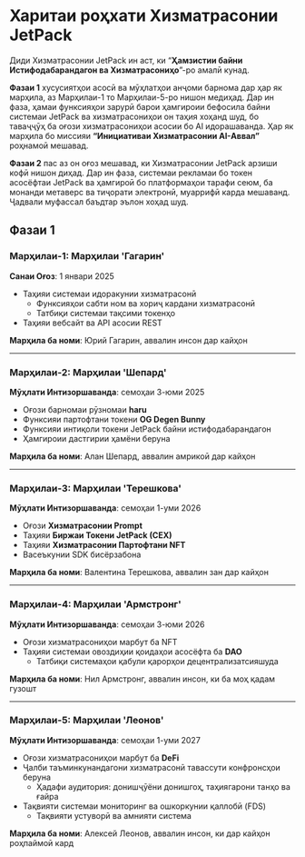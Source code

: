 # Харитаи роҳхати Хизматрасонии JetPack

Диди Хизматрасонии JetPack ин аст, ки “**Ҳамзистии байни Истифодабарандагон ва Хизматрасониҳо**”-ро амалӣ кунад.

**Фазаи 1** хусусиятҳои асосӣ ва мӯҳлатҳои анҷоми барнома дар ҳар як марҳила, аз Марҳилаи-1 то Марҳилаи-5-ро нишон медиҳад. Дар ин фаза, ҳамаи функсияҳои зарурӣ барои ҳамгироии бефосила байни системаи JetPack ва хизматрасониҳои он таҳия хоҳанд шуд, бо таваҷҷӯҳ ба оғози хизматрасониҳои асосии бо AI идорашаванда. Ҳар як марҳила бо миссияи **“Инициативаи Хизматрасонии AI-Аввал”** роҳнамоӣ мешавад.

**Фазаи 2** пас аз он оғоз мешавад, ки Хизматрасонии JetPack арзиши кофӣ нишон диҳад. Дар ин фаза, системаи рекламаи бо токен асосёфтаи JetPack ва ҳамгироӣ бо платформаҳои тарафи сеюм, ба монанди метаверс ва тиҷорати электронӣ, муаррифӣ карда мешаванд. Ҷадвали муфассал баъдтар эълон хоҳад шуд.


## Фазаи 1

### **Марҳилаи-1: Марҳилаи 'Гагарин'**
**Санаи Оғоз**: 1 январи 2025

- Таҳияи системаи идоракунии хизматрасонӣ
  - Функсияҳои сабти ном ва хориҷ кардани хизматрасонӣ
  - Татбиқи системаи тақсими токенҳо
- Таҳияи вебсайт ва API асосии REST

**Марҳила ба номи**: Юрий Гагарин, аввалин инсон дар кайҳон

---

### **Марҳилаи-2: Марҳилаи 'Шепард'**
**Мӯҳлати Интизоршаванда**: семоҳаи 3-юми 2025

- Оғози барномаи рӯзномаи **haru**
- Функсияи партофтани токени **OG Degen Bunny**
- Функсияи интиқоли токени JetPack байни истифодабарандагон
- Ҳамгироии дастгирии ҳамёни беруна

**Марҳила ба номи**: Алан Шепард, аввалин амрикоӣ дар кайҳон

---

### **Марҳилаи-3: Марҳилаи 'Терешкова'**
**Мӯҳлати Интизоршаванда**: семоҳаи 1-уми 2026

- Оғози **Хизматрасонии Prompt**
- Таҳияи **Биржаи Токени JetPack (CEX)**
- Таҳияи **Хизматрасонии Партофтани NFT**
- Васеъкунии SDK бисёрзабона

**Марҳила ба номи**: Валентина Терешкова, аввалин зан дар кайҳон

---

### **Марҳилаи-4: Марҳилаи 'Армстронг'**
**Мӯҳлати Интизоршаванда**: семоҳаи 3-юми 2026

- Оғози хизматрасониҳои марбут ба NFT
- Таҳияи системаи овоздиҳии қоидаҳои асосёфта ба **DAO**
  - Татбиқи системаҳои қабули қарорҳои децентрализатсияшуда

**Марҳила ба номи**: Нил Армстронг, аввалин инсон, ки ба моҳ қадам гузошт

---

### **Марҳилаи-5: Марҳилаи 'Леонов'**
**Мӯҳлати Интизоршаванда**: семоҳаи 1-уми 2027

- Оғози хизматрасониҳои марбут ба **DeFi**
- Ҷалби таъминкунандагони хизматрасонӣ тавассути конфронсҳои беруна
  - Ҳадафи аудитория: донишҷӯёни донишгоҳ, таҳиягарони танҳо ва ғайра
- Тақвияти системаи мониторинг ва ошкоркунии қаллобӣ (FDS)
  - Тақвияти устуворӣ ва амнияти система

**Марҳила ба номи**: Алексей Леонов, аввалин инсон, ки дар кайҳон роҳпаймоӣ кард